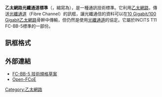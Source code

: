 {{noteTA
|G1=IT
|G2=Communication
}}
{{article issues
|
{{Expand|time=2011-02-09T03:18:51+00:00}}
{{Expert|time=2011-02-09T03:18:51+00:00}}
}}
'''乙太網路光纖通道標準'''（{{lang-en|Fibre Channel over Ethernet}}，縮寫為{{lang|en|FCoE}}），是一種通訊技術標準。它利用[[乙太網路|乙太網路]]，傳送[[光纖通道|光纖通道]]（Fibre Channel）的訊框，讓光纖通信的資料可以在[[10_Gigabit/100_Gigabit乙太網路|10 Gigabit/100 Gigabit乙太網路]]骨幹中傳輸，但仍然是使用[[光纖通道|光纖通道]]的協定。它屬於INCITS T11 FC-BB-5標準的一部份。

==訊框格式==
==外部連結==
*[http://www.t11.org/ftp/t11/pub/fc/bb-5/09-056v5.pdf FC-BB-5 技術規格草案]{{Wayback|url=http://www.t11.org/ftp/t11/pub/fc/bb-5/09-056v5.pdf |date=20110728081021 }}
*[https://web.archive.org/web/20110130075804/http://www.open-fcoe.org/open-fcoe Open-FCoE]
{{DEFAULTSORT:Fibre Channel over Ethernet}}
[[Category:乙太網路|Category:乙太網路]]